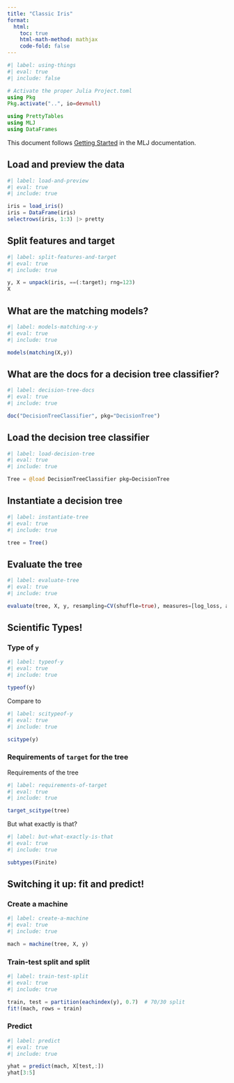 ```yaml
---
title: "Classic Iris"
format:
  html:
    toc: true
    html-math-method: mathjax
    code-fold: false
---
```


```julia
#| label: using-things
#| eval: true
#| include: false

# Activate the proper Julia Project.toml
using Pkg
Pkg.activate("..", io=devnull)

using PrettyTables
using MLJ
using DataFrames
```

This document follows [Getting Started](https://juliaai.github.io/MLJ.jl/dev/getting_started/#Getting-Started) in the MLJ documentation.

## Load and preview the data

```julia
#| label: load-and-preview
#| eval: true
#| include: true

iris = load_iris()
iris = DataFrame(iris)
selectrows(iris, 1:3) |> pretty
```

## Split features and target

```julia
#| label: split-features-and-target
#| eval: true
#| include: true

y, X = unpack(iris, ==(:target); rng=123)
X
```

## What are the matching models?

```julia
#| label: models-matching-x-y
#| eval: true
#| include: true

models(matching(X,y))
```

## What are the docs for a decision tree classifier?

```julia
#| label: decision-tree-docs
#| eval: true
#| include: true

doc("DecisionTreeClassifier", pkg="DecisionTree")
```

## Load the decision tree classifier

```julia
#| label: load-decision-tree
#| eval: true
#| include: true

Tree = @load DecisionTreeClassifier pkg=DecisionTree
```

## Instantiate a decision tree

```julia
#| label: instantiate-tree
#| eval: true
#| include: true

tree = Tree()
```

## Evaluate the tree

```julia
#| label: evaluate-tree
#| eval: true
#| include: true

evaluate(tree, X, y, resampling=CV(shuffle=true), measures=[log_loss, accuracy], verbosity=1)
```

## Scientific Types!

### Type of `y`

```julia
#| label: typeof-y
#| eval: true
#| include: true

typeof(y)
```

Compare to

```julia
#| label: scitypeof-y
#| eval: true
#| include: true

scitype(y)
```

### Requirements of `target` for the tree

Requirements of the tree

```julia
#| label: requirements-of-target
#| eval: true
#| include: true

target_scitype(tree)
```

But what exactly is that?
```julia
#| label: but-what-exactly-is-that
#| eval: true
#| include: true

subtypes(Finite)
```

## Switching it up: fit and predict!

### Create a machine

```julia
#| label: create-a-machine
#| eval: true
#| include: true

mach = machine(tree, X, y)
```

### Train-test split and split

```julia
#| label: train-test-split
#| eval: true
#| include: true

train, test = partition(eachindex(y), 0.7)  # 70/30 split
fit!(mach, rows = train)
```

### Predict

```julia
#| label: predict
#| eval: true
#| include: true

yhat = predict(mach, X[test,:])
yhat[3:5]
```

